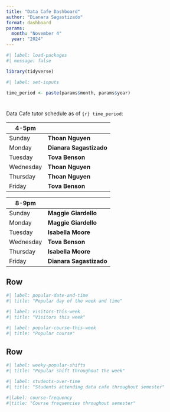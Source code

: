 ```yaml
--- 
title: "Data Cafe Dashboard"
author: "Dianara Sagastizado"
format: dashboard
params:
  month: "November 4"
  year: "2024"
---
```


```r
#| label: load-packages
#| message: false

library(tidyverse)
```

```r
#| label: set-inputs

time_period <- paste(params$month, params$year)
```

#   {.sidebar}

Data Cafe tutor schedule as of `{r} time_period`:

| 4-5pm    |                         |
|----------|-------------------------|
| Sunday   | **Thoan Nguyen**        |
| Monday   | **Dianara Sagastizado** | 
| Tuesday  | **Tova Benson**         |
| Wednesday| **Thoan Nguyen**        | 
| Thursday | **Thoan Nguyen**        |
| Friday   | **Tova Benson**         |


| 8-9pm    |                         |
|----------|-------------------------|
| Sunday   | **Maggie Giardello**    |
| Monday   | **Maggie Giardello**    | 
| Tuesday  | **Isabella Moore**      |
| Wednesday| **Tova Benson**         | 
| Thursday | **Isabella Moore**      |
| Friday   | **Dianara Sagastizado** |


## Row {height=30%}

```r
#| label: popular-date-and-time
#| title: "Popular day of the week and time"
```

```r
#| label: visitors-this-week
#| title: "Visitors this week"
```

```r
#| label: popular-course-this-week
#| title: "Popular course"
```

## Row {.tabset}

```r
#| label: weeky-popular-shifts
#| title: "Popular shift throughout the week"

```

```r
#| label: students-over-time
#| title: "Students attending data cafe throughout semester"
```

```r
#|label: course-frequency
#|title: "Course frequencies throughout semester"
```
